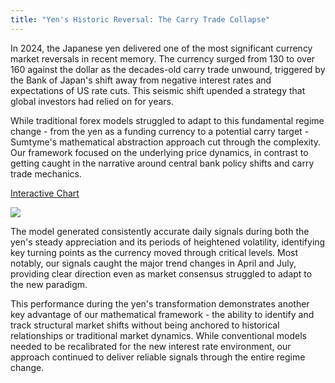 ```yaml
---
title: "Yen's Historic Reversal: The Carry Trade Collapse"
---
```


In 2024, the Japanese yen delivered one of the most significant currency market reversals in recent memory. The currency surged from 130 to over 160 against the dollar as the decades-old carry trade unwound, triggered by the Bank of Japan's shift away from negative interest rates and expectations of US rate cuts. This seismic shift upended a strategy that global investors had relied on for years.

While traditional forex models struggled to adapt to this fundamental regime change - from the yen as a funding currency to a potential carry target - Sumtyme's mathematical abstraction approach cut through the complexity. Our framework focused on the underlying price dynamics, in contrast to getting caught in the narrative around central bank policy shifts and carry trade mechanics.

[Interactive Chart](https://www.sumtyme.ai/jpy)

![](/images/jpy_1.png)

The model generated consistently accurate daily signals during both the yen's steady appreciation and its periods of heightened volatility, identifying key turning points as the currency moved through critical levels. Most notably, our signals caught the major trend changes in April and July, providing clear direction even as market consensus struggled to adapt to the new paradigm.

This performance during the yen's transformation demonstrates another key advantage of our mathematical framework - the ability to identify and track structural market shifts without being anchored to historical relationships or traditional market dynamics. While conventional models needed to be recalibrated for the new interest rate environment, our approach continued to deliver reliable signals through the entire regime change.